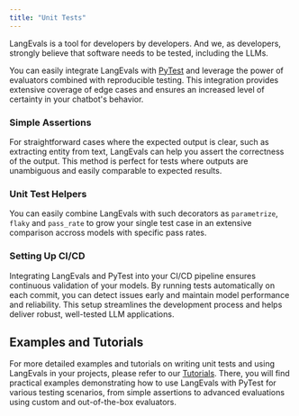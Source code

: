 ```yaml
---
title: "Unit Tests"
---
```

LangEvals is a tool for developers by developers.
And we, as developers, strongly believe that software needs to be tested, including the LLMs.

You can easily integrate LangEvals with [PyTest](https://pytest.org/) and leverage the power of evaluators combined with reproducible testing.
This integration provides extensive coverage of edge cases and ensures an increased level of certainty in your chatbot's behavior.

### Simple Assertions

For straightforward cases where the expected output is clear, such as extracting entity from text, LangEvals can help you assert the correctness of the output.
This method is perfect for tests where outputs are unambiguous and easily comparable to expected results.

### Unit Test Helpers

You can easily combine LangEvals with such decorators as `parametrize`, `flaky` and `pass_rate` to grow your single
test case in an extensive comparison accross models with specific pass rates.

### Setting Up CI/CD

Integrating LangEvals and PyTest into your CI/CD pipeline ensures continuous validation of your models.
By running tests automatically on each commit, you can detect issues early and maintain model performance and reliability.
This setup streamlines the development process and helps deliver robust, well-tested LLM applications.

## Examples and Tutorials

For more detailed examples and tutorials on writing unit tests and using LangEvals in your projects, please refer to our [Tutorials](/langevals/tutorials/extensive-unit-testing).
There, you will find practical examples demonstrating how to use LangEvals with PyTest for various testing scenarios, from simple assertions to advanced evaluations using custom and out-of-the-box evaluators.